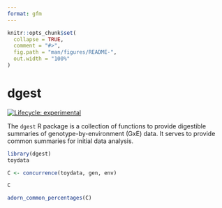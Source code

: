 ```yaml
---
format: gfm
---
```


<!-- README.md is generated from README.Rmd. Please edit that file -->

```r
knitr::opts_chunk$set(
  collapse = TRUE,
  comment = "#>",
  fig.path = "man/figures/README-",
  out.width = "100%"
)
```

# dgest

<!-- badges: start -->
[![Lifecycle: experimental](https://img.shields.io/badge/lifecycle-experimental-orange.svg)](https://lifecycle.r-lib.org/articles/stages.html#experimental)
<!-- badges: end -->

The `dgest` R package is a collection of functions to provide digestible summaries of genotype-by-environment (GxE) data. It serves to provide common summaries for initial data analysis. 

```r
library(dgest)
toydata

C <- concurrence(toydata, gen, env)

C

adorn_common_percentages(C)
```

